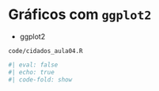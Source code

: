 
# Gráficos com `ggplot2`

- ggplot2

`code/cidados_aula04.R`

```r
#| eval: false
#| echo: true
#| code-fold: show
```


